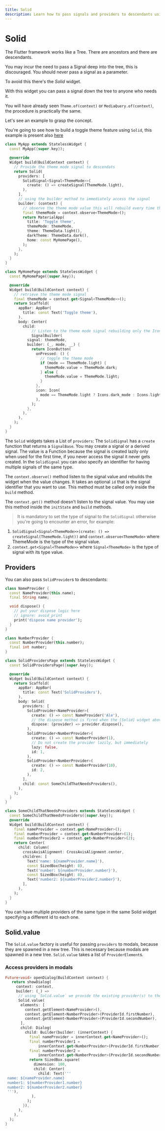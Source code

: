 ```yaml
---
title: Solid
description: Learn how to pass signals and providers to descendants using the Solid widget
---
```


# Solid

The Flutter framework works like a Tree. There are ancestors and there are descendants.

You may incur the need to pass a Signal deep into the tree, this is discouraged.
You should never pass a signal as a parameter.

To avoid this there's the _Solid_ widget.

With this widget you can pass a signal down the tree to anyone who needs it.

You will have already seen `Theme.of(context)` or `MediaQuery.of(context)`, the procedure is practically the same.

Let's see an example to grasp the concept.

You're going to see how to build a toggle theme feature using `Solid`, this example is present also [here](/examples/toggle-theme)

```dart
class MyApp extends StatelessWidget {
  const MyApp({super.key});

  @override
  Widget build(BuildContext context) {
    // Provide the theme mode signal to descendats
    return Solid(
      providers: [
        SolidSignal<Signal<ThemeMode>>(
          create: () => createSignal(ThemeMode.light),
        ),
      ],
      // using the builder method to immediately access the signal
      builder: (context) {
        // observe the theme mode value this will rebuild every time the themeMode signal changes.
        final themeMode = context.observe<ThemeMode>();
        return MaterialApp(
          title: 'Toggle theme',
          themeMode: themeMode,
          theme: ThemeData.light(),
          darkTheme: ThemeData.dark(),
          home: const MyHomePage(),
        );
      },
    );
  }
}

class MyHomePage extends StatelessWidget {
  const MyHomePage({super.key});

  @override
  Widget build(BuildContext context) {
    // retrieve the theme mode signal
    final themeMode = context.get<Signal<ThemeMode>>();
    return Scaffold(
      appBar: AppBar(
        title: const Text('Toggle theme'),
      ),
      body: Center(
        child:
            // Listen to the theme mode signal rebuilding only the IconButton
            SignalBuilder(
          signal: themeMode,
          builder: (_, mode, __) {
            return IconButton(
              onPressed: () {
                // toggle the theme mode
                if (mode == ThemeMode.light) {
                  themeMode.value = ThemeMode.dark;
                } else {
                  themeMode.value = ThemeMode.light;
                }
              },
              icon: Icon(
                mode == ThemeMode.light ? Icons.dark_mode : Icons.light_mode,
              ),
            );
          },
        ),
      ),
    );
  }
}
```

The `Solid` widgets takes a List of `providers`:
The `SolidSignal` has a `create` function that returns a `SignalBase`. You may create a signal or a derived signal. The value is a Function because the signal is created lazily only when used for the first time, if you never access the signal it never gets created.
In the `SolidSignal` you can also specify an identifier for having multiple signals of the same type.

The `context.observe()` method listen to the signal value and rebuilds the widget when the value changes. It takes an optional `id` that is the signal identifier that you want to use. This method must be called only inside the `build` method.

The `context.get()` method doesn't listen to the signal value. You may use this method inside the `initState` and `build` methods.

> It is mandatory to set the type of signal to the `SolidSignal` otherwise you're going to encounter an error, for example:

1. `SolidSignal<Signal<ThemeMode>>(create: () => createSignal(ThemeMode.light))` and `context.observe<ThemeMode>` where ThemeMode is the type of the signal value.
2. `context.get<Signal<ThemeMode>>` where `Signal<ThemeMode>` is the type of signal with its type value.

## Providers

You can also pass `SolidProvider`s to descendants:

```dart
class NameProvider {
  const NameProvider(this.name);
  final String name;

  void dispose() {
    // put your dispose logic here
    // ignore: avoid_print
    print('dispose name provider');
  }
}

class NumberProvider {
  const NumberProvider(this.number);
  final int number;
}

class SolidProvidersPage extends StatelessWidget {
  const SolidProvidersPage({super.key});

  @override
  Widget build(BuildContext context) {
    return Scaffold(
      appBar: AppBar(
        title: const Text('SolidProviders'),
      ),
      body: Solid(
        providers: [
          SolidProvider<NameProvider>(
            create: () => const NameProvider('Ale'),
            // the dispose method is fired when the [Solid] widget above is removed from the widget tree.
            dispose: (provider) => provider.dispose(),
          ),
          SolidProvider<NumberProvider>(
            create: () => const NumberProvider(1),
            // Do not create the provider lazily, but immediately
            lazy: false,
            id: 1,
          ),
          SolidProvider<NumberProvider>(
            create: () => const NumberProvider(10),
            id: 2,
          ),
        ],
        child: const SomeChildThatNeedsProviders(),
      ),
    );
  }
}

class SomeChildThatNeedsProviders extends StatelessWidget {
  const SomeChildThatNeedsProviders({super.key});
  @override
  Widget build(BuildContext context) {
    final nameProvider = context.get<NameProvider>();
    final numberProvider = context.get<NumberProvider>(1);
    final numberProvider2 = context.get<NumberProvider>(2);
    return Center(
      child: Column(
        crossAxisAlignment: CrossAxisAlignment.center,
        children: [
          Text('name: ${nameProvider.name}'),
          const SizedBox(height: 8),
          Text('number: ${numberProvider.number}'),
          const SizedBox(height: 8),
          Text('number2: ${numberProvider2.number}'),
        ],
      ),
    );
  }
}
```
<Info>You can have multiple providers of the same type in the same Solid widget specifying a different id to each one.</Info>

## Solid.value

The `Solid.value` factory is useful for passing `providers`
to modals, because they are spawned in a new tree.
This is necessary because modals are spawned in a new tree.
`Solid.value` takes a list of `ProviderElement`s.

### Access providers in modals

```dart
Future<void> openDialog(BuildContext context) {
   return showDialog(
     context: context,
     builder: (_) =>
      // using `Solid.value` we provide the existing provider(s) to the dialog
      Solid.value(
       elements: [
         context.getElement<NameProvider>(),
         context.getElement<NumberProvider>(ProviderId.firstNumber),
         context.getElement<NumberProvider>(ProviderId.secondNumber),
       ],
       child: Dialog(
         child: Builder(builder: (innerContext) {
           final nameProvider = innerContext.get<NameProvider>();
           final numberProvider1 =
               innerContext.get<NumberProvider>(ProviderId.firstNumber);
           final numberProvider2 =
               innerContext.get<NumberProvider>(ProviderId.secondNumber);
           return SizedBox.square(
             dimension: 100,
             child: Center(
               child: Text('''
 name: ${nameProvider.name}
 number1: ${numberProvider1.number}
 number2: ${numberProvider2.number}
 '''),
            ),
          );
        }),
      ),
    ),
  );
}
